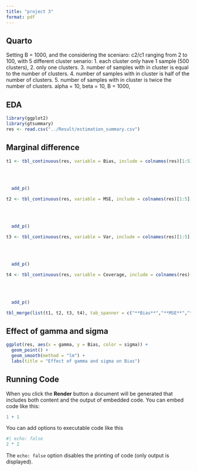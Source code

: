 ```yaml
---
title: "project 3"
format: pdf
---
```


## Quarto

Setting B = 1000, and the considering the sceniaro: c2/c1 ranging from 2 to 100, with 5 different cluster senario: 1. each cluster only have 1 sample (500 clusters), 2. only one clusters. 3. number of samples with in cluster is equal to the number of clusters. 4. number of samples with in cluster is half of the number of clusters. 5. number of samples with in cluster is twice the number of clusters. alpha = 10, beta = 10, B = 1000, 



## EDA

```r
library(ggplot2)
library(gtsummary)
res <- read.csv("../Result/estimation_summary.csv")
```

## Marginal difference

```r
t1 <- tbl_continuous(res, variable = Bias, include = colnames(res)[1:5], label = list(gamma = 'Gamma',
                                                                                      sigma = 'Sigma',
                                                                                      scenario = 'Scenario',
                                                                                      p = 'P',
                                                                                      ratio = 'Ratio')) %>%
  add_p() 

t2 <- tbl_continuous(res, variable = MSE, include = colnames(res)[1:5], label = list(gamma = 'Gamma',
                                                                                      sigma = 'Sigma',
                                                                                      scenario = 'Scenario',
                                                                                      p = 'P',
                                                                                      ratio = 'Ratio')) %>%
  add_p() 

t3 <- tbl_continuous(res, variable = Var, include = colnames(res)[1:5], label = list(gamma = 'Gamma',
                                                                                      sigma = 'Sigma',
                                                                                      scenario = 'Scenario',
                                                                                      p = 'P',
                                                                                      ratio = 'Ratio')) %>%
  add_p() 

t4 <- tbl_continuous(res, variable = Coverage, include = colnames(res)[1:5], label = list(gamma = 'Gamma',
                                                                                      sigma = 'Sigma',
                                                                                      scenario = 'Scenario',
                                                                                      p = 'P',
                                                                                      ratio = 'Ratio')) %>%
  add_p()

tbl_merge(list(t1, t2, t3, t4), tab_spanner = c("**Bias**","**MSE**","**Variance**","**Coverage**"))
```



## Effect of gamma and sigma
```r
ggplot(res, aes(x = gamma, y = Bias, color = sigma)) +
  geom_point() +
  geom_smooth(method = "lm") +
  labs(title = "Effect of gamma and sigma on Bias")
```

## Running Code

When you click the **Render** button a document will be generated that includes both content and the output of embedded code. You can embed code like this:

```r
1 + 1
```

You can add options to executable code like this 

```r
#| echo: false
2 * 2
```

The `echo: false` option disables the printing of code (only output is displayed).
